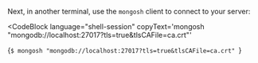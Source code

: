 Next, in another terminal, use the `mongosh` client to connect to your server:

<CodeBlock
  language="shell-session"
  copyText='mongosh "mongodb://localhost:27017?tls=true&tlsCAFile=ca.crt"'
>
  {`$ mongosh "mongodb://localhost:27017?tls=true&tlsCAFile=ca.crt"
`}
</CodeBlock>
